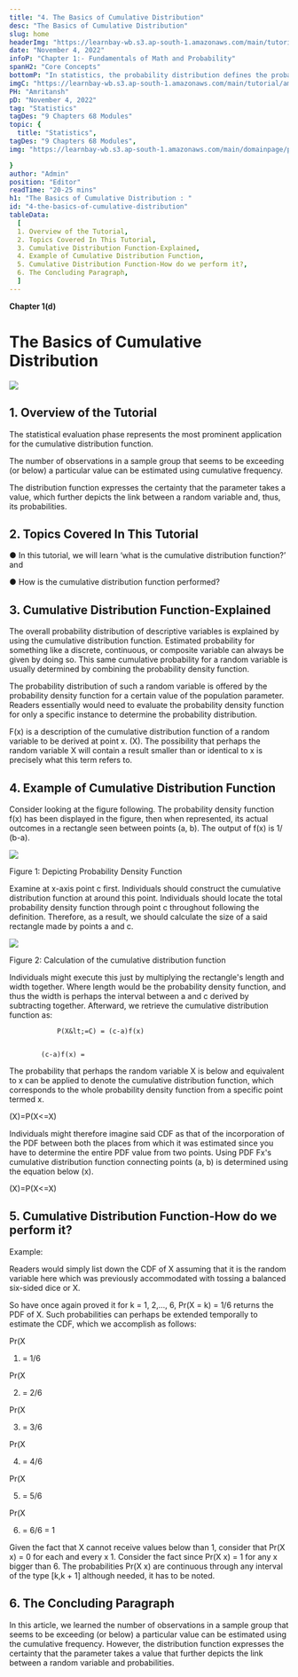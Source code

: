 ```yaml
---
title: "4. The Basics of Cumulative Distribution"
desc: "The Basics of Cumulative Distribution"
slug: home
headerImg: "https://learnbay-wb.s3.ap-south-1.amazonaws.com/main/tutorial/Statistics+Header.png"
date: "November 4, 2022"
infoP: "Chapter 1:- Fundamentals of Math and Probability"
spanH2: "Core Concepts"
bottomP: "In statistics, the probability distribution defines the probability of each result of a specific event in a random experiment. It would offer the probabilities of several possible situations in the long term."
imgC: "https://learnbay-wb.s3.ap-south-1.amazonaws.com/main/tutorial/amritansh.png"
PH: "Amritansh"
pD: "November 4, 2022"
tag: "Statistics"
tagDes: "9 Chapters 68 Modules"
topic: {
  title: "Statistics",
tagDes: "9 Chapters 68 Modules",
img: "https://learnbay-wb.s3.ap-south-1.amazonaws.com/main/domainpage/pie-chart.png"

}
author: "Admin"
position: "Editor"
readTime: "20-25 mins"
h1: "The Basics of Cumulative Distribution : "
id: "4-the-basics-of-cumulative-distribution"
tableData:
  [
  1. Overview of the Tutorial,
  2. Topics Covered In This Tutorial,
  3. Cumulative Distribution Function-Explained,
  4. Example of Cumulative Distribution Function,
  5. Cumulative Distribution Function-How do we perform it?,
  6. The Concluding Paragraph,
  ]
---
```



**Chapter 1(d)**


# **The Basics of Cumulative Distribution**



 <img src="https://learnbay-wb.s3.ap-south-1.amazonaws.com/main/tutorial/statistics/Cumulative+Distribution+Function-main+banner.jpg"></img>



## 1. Overview of the Tutorial

The statistical evaluation phase represents the most prominent application for the cumulative distribution function.

The number of observations in a sample group that seems to be exceeding (or below) a particular value can be estimated using cumulative frequency.

The distribution function expresses the certainty that the parameter takes a value, which further depicts the link between a random variable and, thus, its probabilities.

 


## 2. Topics Covered In This Tutorial


●  	In this tutorial, we will learn ‘what is the cumulative distribution function?’ and


●  	How is the cumulative distribution function performed?

 


## 3. Cumulative Distribution Function-Explained

 

The overall probability distribution of descriptive variables is explained by using the cumulative distribution function. Estimated probability for something like a discrete, continuous, or composite variable can always be given by doing so. This same cumulative probability for a random variable is usually determined by combining the probability density function.

 

 

The probability distribution of such a random variable is offered by the probability density function for a certain value of the population parameter. Readers essentially would need to evaluate the probability density function for only a specific instance to determine the probability distribution.

 

F(x) is a description of the cumulative distribution function of a random variable to be derived at point x. (X). The possibility that perhaps the random variable X will contain a result smaller than or identical to x is precisely what this term refers to.

 


## 4. Example of Cumulative Distribution Function

 

Consider looking at the figure following. The probability density function f(x) has been displayed in the figure, then when represented, its actual outcomes in a rectangle seen between points (a, b). The output of f(x) is 1/ (b-a).


 <img src="https://learnbay-wb.s3.ap-south-1.amazonaws.com/main/tutorial/statistics/Cumulative+Image+Figure+1.jpg"></img>


Figure 1: Depicting Probability Density Function

Examine at x-axis point c first. Individuals should construct the cumulative distribution function at around this point. Individuals should locate the total probability density function through point c throughout following the definition. Therefore, as a result, we should calculate the size of a said rectangle made by points a and c.



 <img src="https://learnbay-wb.s3.ap-south-1.amazonaws.com/main/tutorial/statistics/Cumulative+Image+Figure+2.jpg"></img>



Figure 2: Calculation of the cumulative distribution function

Individuals might execute this just by multiplying the rectangle's length and width together. Where length would be the probability density function, and thus the width is perhaps the interval between a and c derived by subtracting together. Afterward, we retrieve the cumulative distribution function as:

				P(X&lt;=C) = (c-a)f(x)


            (c-a)f(x) = 



The probability that perhaps the random variable X is below and equivalent to x can be applied to denote the cumulative distribution function, which corresponds to the whole probability density function from a specific point termed x.


(X)=P(X&lt;=X)

Individuals might therefore imagine said CDF as that of the incorporation of the PDF between both the places from which it was estimated since you have to determine the entire PDF value from two points. Using PDF Fx's cumulative distribution function connecting points (a, b) is determined using the equation below (x).


(X)=P(X&lt;=X)


## 5. Cumulative Distribution Function-How do we perform it?

Example:

Readers would simply list down the CDF of X assuming that it is the random variable here which was previously accommodated with tossing a balanced six-sided dice or X.

So have once again proved it for k = 1, 2,..., 6, Pr(X = k) = 1/6 returns the PDF of X. Such probabilities can perhaps be extended temporally to estimate the CDF, which we accomplish as follows:

Pr(X 

1) = 1/6

Pr(X

 2) = 2/6

Pr(X 

3) = 3/6

Pr(X 

4) = 4/6

Pr(X

 5) = 5/6

Pr(X 

6) = 6/6 = 1

Given the fact that X cannot receive values below than 1, consider that Pr(X x) = 0 for each and every x 1. Consider the fact since Pr(X x) = 1 for any x bigger than 6. The probabilities Pr(X x) are continuous through any interval of the type [k,k + 1] although needed, it has to be noted.


## 6. The Concluding Paragraph

In this article, we learned the number of observations in a sample group that seems to be exceeding (or below) a particular value can be estimated using the cumulative frequency. However, the distribution function expresses the certainty that the parameter takes a value that further depicts the link between a random variable and probabilities.
